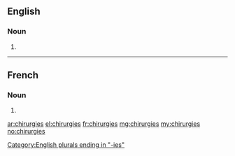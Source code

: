 ==English==

===Noun===
{{head|en}}

# {{plural of|chirurgy}}

[[Category:English plurals ending in "-ies"]]

----

==French==

===Noun===
{{head|fr|g=f-p}}

# {{plural of|chirurgie|lang=fr}}

[[ar:chirurgies]]
[[el:chirurgies]]
[[fr:chirurgies]]
[[mg:chirurgies]]
[[my:chirurgies]]
[[no:chirurgies]]